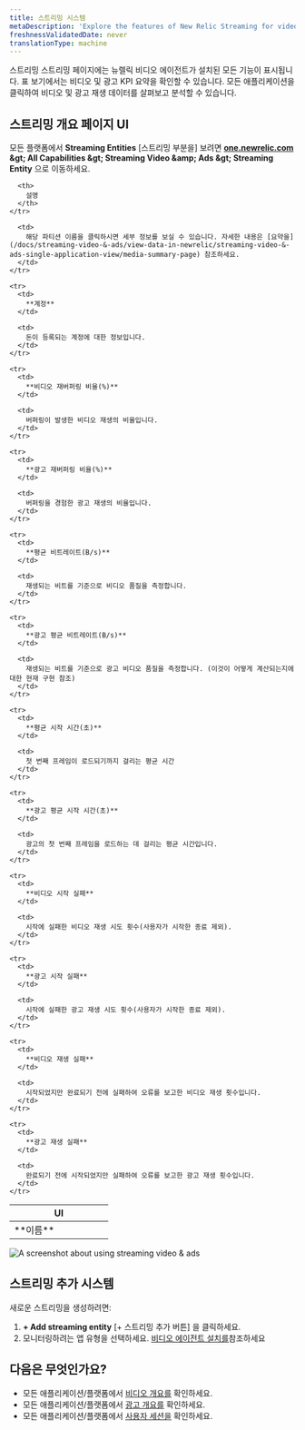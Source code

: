 ```yaml
---
title: 스트리밍 시스템
metaDescription: 'Explore the features of New Relic Streaming for video and ads, providing detailed insights into active entities.'
freshnessValidatedDate: never
translationType: machine
---
```


스트리밍 스트리밍 페이지에는 뉴렐릭 비디오 에이전트가 설치된 모든 기능이 표시됩니다. 표 보기에서는 비디오 및 광고 KPI 요약을 확인할 수 있습니다. 모든 애플리케이션을 클릭하여 비디오 및 광고 재생 데이터를 살펴보고 분석할 수 있습니다.

## 스트리밍 개요 페이지 UI

모든 플랫폼에서 **Streaming Entities** \[스트리밍 부분을] 보려면 <DNT>**[one.newrelic.com](https://one.newrelic.com) &amp;gt; All Capabilities &amp;gt; Streaming Video &amp;amp; Ads &amp;gt; Streaming Entity**</DNT> 으로 이동하세요.

<table>
  <thead>
    <tr>
      <th width="50%">
        UI
      </th>

      <th>
        설명
      </th>
    </tr>
  </thead>

  <tbody>
    <tr>
      <td>
        **이름**
      </td>

      <td>
        해당 파티션 이름을 클릭하시면 세부 정보를 보실 수 있습니다. 자세한 내용은 [요약을](/docs/streaming-video-&-ads/view-data-in-newrelic/streaming-video-&-ads-single-application-view/media-summary-page) 참조하세요.
      </td>
    </tr>

    <tr>
      <td>
        **계정**
      </td>

      <td>
        돈이 등록되는 계정에 대한 정보입니다.
      </td>
    </tr>

    <tr>
      <td>
        **비디오 재버퍼링 비율(%)**
      </td>

      <td>
        버퍼링이 발생한 비디오 재생의 비율입니다.
      </td>
    </tr>

    <tr>
      <td>
        **광고 재버퍼링 비율(%)**
      </td>

      <td>
        버퍼링을 경험한 광고 재생의 비율입니다.
      </td>
    </tr>

    <tr>
      <td>
        **평균 비트레이트(B/s)**
      </td>

      <td>
        재생되는 비트를 기준으로 비디오 품질을 측정합니다.
      </td>
    </tr>

    <tr>
      <td>
        **광고 평균 비트레이트(B/s)**
      </td>

      <td>
        재생되는 비트를 기준으로 광고 비디오 품질을 측정합니다. (이것이 어떻게 계산되는지에 대한 현재 구현 참조)
      </td>
    </tr>

    <tr>
      <td>
        **평균 시작 시간(초)**
      </td>

      <td>
        첫 번째 프레임이 로드되기까지 걸리는 평균 시간
      </td>
    </tr>

    <tr>
      <td>
        **광고 평균 시작 시간(초)**
      </td>

      <td>
        광고의 첫 번째 프레임을 로드하는 데 걸리는 평균 시간입니다.
      </td>
    </tr>

    <tr>
      <td>
        **비디오 시작 실패**
      </td>

      <td>
        시작에 실패한 비디오 재생 시도 횟수(사용자가 시작한 종료 제외).
      </td>
    </tr>

    <tr>
      <td>
        **광고 시작 실패**
      </td>

      <td>
        시작에 실패한 광고 재생 시도 횟수(사용자가 시작한 종료 제외).
      </td>
    </tr>

    <tr>
      <td>
        **비디오 재생 실패**
      </td>

      <td>
        시작되었지만 완료되기 전에 실패하여 오류를 보고한 비디오 재생 횟수입니다.
      </td>
    </tr>

    <tr>
      <td>
        **광고 재생 실패**
      </td>

      <td>
        완료되기 전에 시작되었지만 실패하여 오류를 보고한 광고 재생 횟수입니다.
      </td>
    </tr>
  </tbody>
</table>

<img title="Streamng video & ads" alt="A screenshot about using streaming video & ads" src="/images/streaming-entity.webp" />

## 스트리밍 추가 시스템

새로운 스트리밍을 생성하려면:

1. **+ Add streaming entity** \[+ 스트리밍 추가 버튼] 을 클릭하세요.
2. 모니터링하려는 앱 유형을 선택하세요. [비디오 에이전트 설치를](/docs/streaming-video-&-ads/installation/install-the-streaming-video-&-ads-agent/#installation)참조하세요

## 다음은 무엇인가요?

* 모든 애플리케이션/플랫폼에서 [비디오 개요를](/docs/streaming-video-&-ads/view-data-in-newrelic/streaming-video-&-ads-all-platform-view/video-overview) 확인하세요.
* 모든 애플리케이션/플랫폼에서 [광고 개요를](/docs/streaming-video-&-ads/view-data-in-newrelic/streaming-video-&-ads-all-platform-view/ads-overview) 확인하세요.
* 모든 애플리케이션/플랫폼에서 [사용자 세션을](/docs/streaming-video-&-ads/view-data-in-newrelic/streaming-video-&-ads-all-platform-view/user-sessions/overview) 확인하세요.